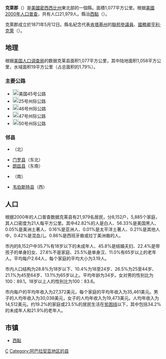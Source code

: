 {{Unreferenced|time=2019-01-16T15:08:04+00:00}}
{{noteTA
|T=zh-hans:克莱县 (密西西比州); zh-hant:克萊縣 (密西西比州); zh-tw:克萊郡 (密西西比州);
|zh-hans:克莱县; zh-hant:克萊縣; zh-tw:克萊郡;
}}

{{Otheruses|克萊縣|subject=美國密西西比州的一個縣|other=同名的縣}}
{{Infobox U.S. County|
 county  = 克萊郡 |
 state = 密西西比州 |
 en county  = Clay County |
 en state = Mississippi |
 seal =  |
 map = Map of Mississippi highlighting Clay County.svg |
 map size = 150 |
 founded = 1871年5月12日 |
 seat = [[西點_(密西西比州)|西點]]| 
 area = 1,077 [[km²|km²]] (416 [[square_mile|mi²]]) |
 area land = 1,058 km² (409 mi²) |
 area water = 19 km² (7 mi²) |
 area percentage = 1.79% |
 census yr = 2000|
 pop = 21,979 |
 density = 21 |
 web =  |
|}}
'''克萊郡'''（{{lang-en|Clay County}}）是[[美國|美國]][[密西西比州|密西西比州]]東北部的一個縣。面積1,077平方公里。根据[[美國2000年人口普查|美國2000年人口普查]]，共有人口21,979人。縣治[[西點_(密西西比州)|西點]]（{{lang|en|West Point}}）。

克萊郡成立於1871年5月12日。縣名紀念代表[[肯塔基州|肯塔基州]]的[[美國參議院|聯邦參議員]]、[[美國國務卿|國務卿]][[亨利·克萊|亨利·克萊]]（{{lang|en|Henry Clay}}）。

==地理==
根据[[美国人口调查局|美国人口调查局]]的数据克莱县面积1,077平方公里，其中陆地面积1,058平方公里，水域面积19平方公里（占总面积的1.79%）。

===主要公路===
*[[File:US_45.svg|20px]]美国45号公路
*[[File:Circle_sign_25.svg|20px]]25号州际公路
*[[File:Circle_sign_46.svg|20px]]46号州际公路
*[[File:Circle_sign_47.svg|20px]]47号州际公路
*[[File:Circle_sign_50.svg|20px]]50号州际公路

===邻县===
*{{lang|en|Chickasaw County}}（北）
*[[门罗县_(密西西比州)|门罗县]]（东北）
*[[朗兹县_(密西西比州)|朗兹县]]（东南）
*{{lang|en|Oktibbeha County}}（南）
*[[韦伯斯特县_(密西西比州)|韦伯斯特县]]（西）

==人口==
根据2000年的人口普查数据克莱县有21,979名居民，分8,152户，5,885个家庭，其人口密度为21人每平方公里。其中42.82%的人是白人、56.33%是美国黑人、0.05%是美洲土著人、0.16%是亚洲人、0.01%是太平洋土著人、0.21%是其他人中，0.42%是混血儿。0.86%是西班牙裔或拉丁美洲裔的人。

市内的8,152户中35.7%有18岁以下的未成年人、45.8%是结婚夫妇、22.4%是带孩子的单身妇女、27.8%不是家庭、25.5%是单身汉、11.0%有65岁以上的老年人。平均每户2.64人，每个家庭的平均大小为3.19人。

市内人口结构为28.8%为18岁以下、10.4%为18至24岁、26.5%为25至44岁、21.1%为45至64岁、13.1%为65岁以上。平均年龄为34岁。女对男的性别比为100：89.1。18岁以上人的性别比为100：83.6。

市内每户的平均年收入为27,372美元，每个家庭的平均年收入为35,461美元。男子的人均年收入为30,038美元，女子的人均年收入为19,473美元。人均年收入为14,512美元。约19.2%的家庭或23.5%的居民生活在[[贫困线|贫困线]]以下，其中包括34.2%的未成年人和21.9%的老年人。

==市镇==
*[[西點_(密西西比州)|西點]]

[[Category:密西西比州行政區劃|C]]
[[Category:阿巴拉契亚地区的县|Category:阿巴拉契亚地区的县]]